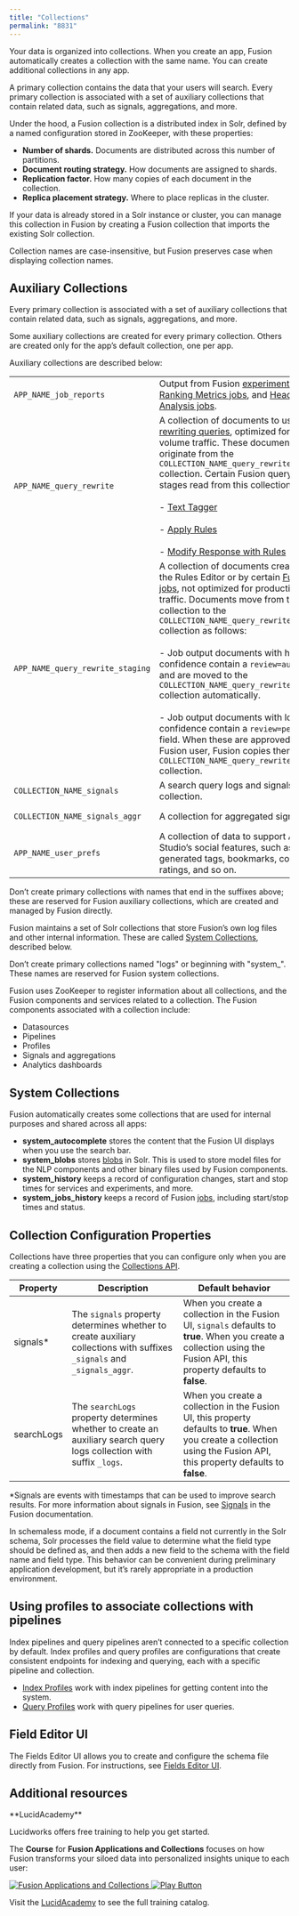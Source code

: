 ```yaml
---
title: "Collections"
permalink: "8831"
---
```


Your data is organized into collections. When you create an app, Fusion automatically creates a collection with the same name. You can create additional collections in any app.

A primary collection contains the data that your users will search. Every primary collection is associated with a set of auxiliary collections that contain related data, such as signals, aggregations, and more.

Under the hood, a Fusion collection is a distributed index in Solr, defined by a named configuration stored in ZooKeeper, with these properties:

* **Number of shards.** Documents are distributed across this number of partitions.
* **Document routing strategy.** How documents are assigned to shards.
* **Replication factor.** How many copies of each document in the collection.
* **Replica placement strategy.** Where to place replicas in the cluster.

If your data is already stored in a Solr instance or cluster, you can manage this collection
in Fusion by creating a Fusion collection that imports the existing Solr collection.

<Note>
Collection names are case-insensitive, but Fusion preserves case when displaying collection names.
</Note>



## Auxiliary Collections

Every primary collection is associated with a set of auxiliary collections that contain related data, such as signals, aggregations, and more.

Some auxiliary collections are created for every primary collection. Others are created only for the app’s default collection, one per app.

Auxiliary collections are described below:

|  |  |  |
| --- | --- | --- |
| `APP_NAME_job_reports` | Output from Fusion [experiments](/fusion/5.9/460/experiments), [Ranking Metrics jobs](/fusion/5.9/575/ranking-metrics-jobs), and [Head/Tail Analysis jobs](/fusion/5.9/552/head-tail-analysis-jobs). | 1 per app |
| `APP_NAME_query_rewrite` | A collection of documents to use for [rewriting queries](/fusion/5.9/489/query-rewriting), optimized for high-volume traffic. These documents originate from the `COLLECTION_NAME_query_rewrite_staging` collection. Certain Fusion query pipeline stages read from this collection: <br/><br/>- [Text Tagger](/fusion/5.9/520/text-tagger-stage)<br/><br/>- [Apply Rules](/fusion/5.9/535/apply-rules-stage)<br/><br/>- [Modify Response with Rules](/fusion/5.9/537/modify-response-with-rules-stage) | 1 per app |
| `APP_NAME_query_rewrite_staging` | A collection of documents created by the Rules Editor or by certain [Fusion jobs](/fusion/5.9/385/jobs), not optimized for production traffic.  Documents move from this collection to the `COLLECTION_NAME_query_rewrite` collection as follows: <br/><br/>- Job output documents with high confidence contain a `review=auto` field and are moved to the `COLLECTION_NAME_query_rewrite` collection automatically.<br/><br/>- Job output documents with low confidence contain a `review=pending` field. When these are approved by a Fusion user, Fusion copies them to the `COLLECTION_NAME_query_rewrite` collection. | 1 per app |
| `COLLECTION_NAME_signals` | A search query logs and signals collection. | 1 per collection |
| `COLLECTION_NAME_signals_aggr` | A collection for aggregated signals. | 1 per collection |
| `APP_NAME_user_prefs` | A collection of data to support App Studio’s social features, such as user-generated tags, bookmarks, comments, ratings, and so on. | 1 per app |

<Note>
Don’t create primary collections with names that end in the suffixes above; these are reserved for Fusion auxiliary collections, which are created and managed by Fusion directly.
</Note>



Fusion maintains a set of Solr collections that store Fusion’s own
log files and other internal information.
These are called [System Collections](#Collections-SystemCollections), described below.

<Note>
Don’t create primary collections named "logs" or beginning with "system_".
These names are reserved for Fusion system collections.
</Note>



Fusion uses ZooKeeper to register information about all collections,
and the Fusion components and services related to a collection.
The Fusion components associated with a collection include:

* Datasources
* Pipelines
* Profiles
* Signals and aggregations
* Analytics dashboards

## System Collections

Fusion automatically creates some collections that are used for internal purposes and shared across all apps:

* **system_autocomplete** stores the content that the Fusion UI displays when you use the search bar.
* **system_blobs** stores [blobs](/fusion/5.9/153/blob-storage) in Solr. This is used to store model files for the NLP components and other binary files used by Fusion components.
* **system_history** keeps a record of configuration changes, start and stop times for services and experiments, and more.
* **system_jobs_history** keeps a record of Fusion [jobs](/fusion/5.9/385/jobs), including start/stop times and status.

## Collection Configuration Properties

Collections have three properties that you can configure only when you are creating a collection using the
[Collections API](/fusion/5.9/307/collections-api).

| Property | Description | Default behavior |
| --- | --- | --- |
| signals* | The `signals` property determines whether to create auxiliary collections with suffixes `_signals` and `_signals_aggr`. | When you create a collection in the Fusion UI, `signals` defaults to **true**.  When you create a collection using the Fusion API, this property defaults to **false**. |
| searchLogs | The `searchLogs` property determines whether to create an auxiliary search query logs collection with suffix `_logs`. | When you create a collection in the Fusion UI, this property defaults to **true**.  When you create a collection using the Fusion API, this property defaults to **false**. |

*Signals are events with timestamps that can be used to improve search results.
For more information about signals in Fusion, see [Signals](/fusion/5.9/469/signals) in the Fusion documentation.

In schemaless mode, if a document contains a field not currently in the Solr schema, Solr processes the field value to determine what the field type should be defined as, and then adds a new field to the schema with the field name and field type.
This behavior can be convenient during preliminary application development, but it’s rarely appropriate in a production environment.

## Using profiles to associate collections with pipelines

Index pipelines and query pipelines aren’t connected to a specific collection by default. Index profiles and query profiles are configurations that create consistent endpoints for indexing and querying, each with a specific pipeline and collection.

* [Index Profiles](/fusion/5.9/160/index-profiles) work with index pipelines for getting content into the system.
* [Query Profiles](/fusion/5.9/174/query-profiles) work with query pipelines for user queries.

## Field Editor UI

The Fields Editor UI allows you to create and configure the schema file directly from Fusion. For instructions, see [Fields Editor UI](/fusion/5.9/nmi4j0/fields-editor-ui).

## Additional resources

<Note>
**LucidAcademy**

Lucidworks offers free training to help you get started.

The **Course** for **Fusion Applications and Collections** focuses on how Fusion transforms your siloed data into personalized insights unique to each user:

<Frame>
  <a href="https://academy.lucidworks.com/fusion-applications-and-collections" target="_blank">
    <div class="note-image-wrapper">
      <img noZoom src="/assets/images/training-covers/applications-and-collections.jpeg" alt="Fusion Applications and Collections" class="note-image" />
      <img noZoom src="/images/play-btn.svg" alt="Play Button" class="note-image-overlay" />
    </div>
  </a>
</Frame>


Visit the [LucidAcademy](https://academy.lucidworks.com) to see the full training catalog.
</Note>

